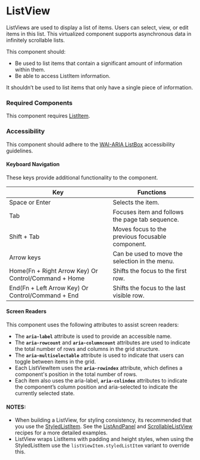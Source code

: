 <Meta title="Components/ListView/ListView" />

# ListView

ListViews are used to display a list of items. Users can select, view, or edit items in this list.
This virtualized component supports asynchronous data in infinitely scrollable lists. 

This component should:
- Be used to list items that contain a significant amount of information within them.
- Be able to access ListItem information.

It shouldn’t be used to list items that only have a single piece of information.

### Required Components

This component requires [ListItem](./?path=/docs/components-listitem--default).

### Accessibility

This component should adhere to the [WAI-ARIA ListBox](https://www.w3.org/WAI/ARIA/apg/patterns/listbox/) accessibility guidelines. 

#### Keyboard Navigation

These keys provide additional functionality to the component. 

| Key | Functions |
| ---- | ---- |
| Space or Enter | Selects the item. |
| Tab | Focuses item and follows the page tab sequence. |
| Shift + Tab | Moves focus to the previous focusable component. |
| Arrow keys | Can be used to move the selection in the menu.  |
| Home(Fn + Right Arrow Key) Or Control/Command + Home | Shifts the focus to the first row. |
| End(Fn + Left Arrow Key) Or Control/Command + End | Shifts the focus to the last visible row. |

#### Screen Readers

This component uses the following attributes to assist screen readers:
- The **`aria-label`** attribute is used to provide an accessible name.
- The **`aria-rowcount`**  and **`aria-columncount`**  attributes are used to indicate the total number of rows and columns in the grid structure. 
- The **`aria-multiselectable`**  attribute is used to indicate that users can toggle between items in the grid. 
- Each ListViewItem uses the **`aria-rowindex`**  attribute, which defines a component's position in the total number of rows. 
- Each item also uses the aria-label, **`aria-colindex`**  attributes to indicate the component’s column position and aria-selected to indicate the currently selected state.

#### NOTES:
- When building a ListView, for styling consistency, its recommended that you use the [StyledListItem](./?path=/story/experimental-styledlistitem--default). See the [ListAndPanel](./?path=/story/experimental-recipes-listandpanel--list-and-panel) and [ScrollableListView](./?path=/story/experimental-recipes-scrollablelistview--scrollable-list-view) recipes for a more detailed examples.
- ListView wraps ListItems with padding and height styles, when using the StyledListItem use the `listViewItem.styledListItem` variant to override this.